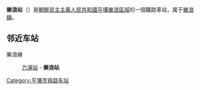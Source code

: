{{unreferenced|time=2015-01-11T14:13:27+00:00}}
{{朝鮮半島車站資訊
|公司色 = blue
|文字色 = 
|站名 = 樂浪站
|圖片 = 
|pxl = 
|圖片說明 =
|前一站 = [[力浦站|力浦]]
|前一站距離 = 
|後一站距離 = 
|後一站 = 
|所屬路線 = [[樂浪線|樂浪線]]
|距離 = 
|起點站 = [[力浦站|力浦]]
|諺文 = 락랑역
|朝鮮漢字 = 樂浪驛
|文觀部式 = Rangnang-yeok
|馬-賴式 = Rangnang-yŏk
|副站名 = 
|車站編號 = 
|停站路線數 = 
|所屬公司 = [[朝鮮民主主義人民共和國鐵道省|朝鮮民主主義人民共和國鐵道省]]
|所在地 =[[平壤|平壤]][[樂浪區域|樂浪區域]]
|車站構造 = 地面车站
|月台配置 = 
|啟用年月日 =
|廢站年月日 = 
|上下車人次 = 
|統計年度 = 
|轉車 = 
|備註 = 
|全寬備註 = 
}}

'''樂浪站'''（{{lang-ko|락랑역}}）是[[朝鮮民主主義人民共和國|朝鮮民主主義人民共和國]][[平壤|平壤]][[樂浪區域|樂浪區域]]的一個鐵路車站，属于[[樂浪線|樂浪線]]。

==邻近车站==
樂浪線
:[[力浦站|力浦站]] - '''樂浪站'''

{{朝鲜铁路小作品}}

{{樂浪線}}

[[Category:平壤市铁路车站|Category:平壤市铁路车站]]